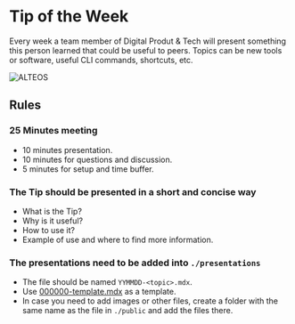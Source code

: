 
# Tip of the Week

Every week a team member of Digital Produt & Tech will present something this person learned that could be useful to peers. Topics can be new tools or software, useful CLI commands, shortcuts, etc.

![ALTEOS](/tip-of-the-week.png)

## Rules

<Steps>

### 25 Minutes meeting

- 10 minutes presentation.
- 10 minutes for questions and discussion.
- 5 minutes for setup and time buffer.

### The Tip should be presented in a short and concise way

- What is the Tip?
- Why is it useful?
- How to use it?
- Example of use and where to find more information.

### The presentations need to be added into `./presentations`

- The file should be named `YYMMDD-<topic>.mdx`.
- Use [000000-template.mdx](/presentations/000000-template.mdx) as a template.
- In case you need to add images or other files, create a folder with the same name as the file in `./public` and add the files there.

</Steps>
